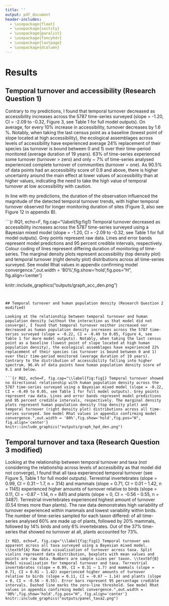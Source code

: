 ```yaml
---
title: ''
output: pdf_document
header-includes:
  - \usepackage{float}
  - \usepackage{sectsty}
  - \usepackage{paralist}
  - \usepackage{fancyhdr}
  - \usepackage{lastpage}
  - \usepackage{dcolumn}
---
```


# Results

## Temporal turnover and accessibility (Research Question 1)

Contrary to my predictions, I found that temporal turnover decreased as accessibility increases across the 5787 time-series surveyed (slope = -1.20, CI = -2.09 to -0.32, Figure 3, see Table 1 for full model outputs). On average, for every 10% increase in accessibility, turnover decreases by 1.6 %. Notably, when taking the last census point as a baseline (lowest point of slope located at high accessibility), the ecological assemblages across levels of accessibility have experienced average 24% replacement of their species (as turnover is bound between 0 and 1) over their time-period monitored (average duration of 19 years).  63% of time-series experienced some turnover (turnover > zero) and only ~ 7% of time-series analysed experienced complete turnover of communities (turnover = one). As 90.5% of data points had an accessibility score of 0.9 and above, there is higher uncertainty around the main effect at lower values of accessibility than at higher values, indicating the need to take the high value of temporal turnover at low accessibility with caution.

In line with my predictions, the duration of the observation influenced the magnitude of the detected temporal turnover trends, with higher temporal turnover observed for longer monitoring duration of sites (Figure 3, also see Figure 12 in appendix B).  

```{r RQ1, echo=F, fig.cap="\\label{fig:fig1} Temporal turnover decreased as accessibility increases across the 5787 time-series surveyed using a Bayesian mixed model (slope = -1.20, CI = -2.09 to -0.32, see Table 1 for full model outputs). Grey points represent raw data. Lines and error bands represent model predictions and 95 percent credible intervals, respectively. Colour coding of lines represent differing duration of monitoring of time-series. The marginal density plots represent accessibility (top density plot) and temporal turnover (right density plot) distributions across all time-series surveyed. See model Rhat values in appendix confirming model convergence.",out.width = '80%',fig.show='hold',fig.pos="H", fig.align='center'}

knitr::include_graphics("outputs/graph_acc_den.png")
```


## Temporal turnover and human population density (Research Question 2 modified)

Looking at the relationship between temporal turnover and human population density (without the interaction as that model did not converge), I found that temporal turnover neither increased nor decreased as human population density increases across the 5787 time-series surveyed (slope = -0.22, CI = -0.49 to 0.05, Figure 4, see Table 1 for more model outputs). Notably, when taking the last census point as a baseline (lowest point of slope located at high human population density), the ecological assemblages have experienced 22% replacement of their species (as turnover is bound between 0 and 1)  over their time-period monitored (average duration of 19 years). Contrary to the distribution of accessibility falling into higher spectrum, 96.4% of data points have human population density score of 0.1 and below.  

```{r RQ2, echo=F, fig.cap="\\label{fig:fig1} Temporal turnover showed no directional relationship with human population density across the 5787 time-series surveyed using a Bayesian mixed model (slope = -0.22, CI = -0.49 to 0.05, see Table 1 for full model outputs). Grey points represent raw data. Lines and error bands represent model predictions and 95 percent credible intervals, respectively. The marginal density plots represent human population density (top density plot) and temporal turnover (right density plot) distributions across all time-series surveyed. See model Rhat values in appendix confirming model convergence.",out.width = '80%',fig.show='hold',fig.pos="H", fig.align='center'}
knitr::include_graphics("outputs/graph_hpd_den.png")
```


## Temporal turnover and taxa (Research Question 3 modified)

Looking at the relationship between temporal turnover and taxa (not considering the relationship across levels of accessibility as that model did not converge), I found that all taxa experienced temporal turnover (see Figure 5, Table 1 for full model outputs). Terrestrial invertebrates (slope = 0.99, CI = 0.31 – 1.7, n = 314) and mammals (slope = 0.71, CI = 0.01 – 1.42, n = 1145) experienced higher amounts of turnover relative to birds (slope = 0.11, CI = -0.87 – 1.14, n = 841) and plants (slope = 0, CI = -0.56 – 0.55, n = 3487). Terrestrial invertebrates experienced highest amount of turnover (0.54 times more than plants). The raw data demonstrates high variability of turnover experienced within mammals and lowest variability within birds. The number of time-series sampled for each taxon differed: of all time-series analysed 60% are made up of plants, followed by 20% mammals, followed by 14% birds and only 6% invertebrates. Out of the 37% time-series that showed no turnover at all, plants accounted for 73%.

```{r RQ3, echo=F, fig.cap="\\label{fig:fig1} Temporal turnover was apparent across all taxa surveyed using a Bayesian mixed model. \\textbf{A} Raw data visualisation of turnover across taxa. Split violins represent data distribution, boxplots with mean values and points are raw data. Numbers are sample sizes per taxon. \\textbf{B} Model visualisation for temporal turnover and taxa. Terrestrial invertebrates (slope = 0.99, CI = 0.31 – 1.7) and mammals (slope = 0.71, CI = 0.01 – 1.42) experienced higher amounts of turnover relative to birds (slope = 0.11, CI = -0.87 – 1.14) and plants (slope = 0, CI = -0.56 – 0.55). Error bars represent 95 percentage credible intervals. Dashed line marks the zero-line threshold. See model Rhat values in appendix confirming model convergence.",out.width = '90%',fig.show='hold',fig.pos="H", fig.align='center'}
knitr::include_graphics("outputs/panel_taxa2.png")
```